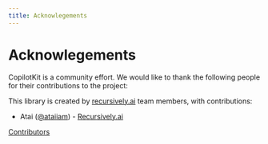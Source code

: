 ```yaml
---
title: Acknowlegements
---
```


# Acknowlegements

CopilotKit is a community effort. We would like to thank the following people for their contributions to the project:

This library is created by [recursively.ai](https://recursively.ai) team members, with contributions:

- Atai ([@ataiiam](https://twitter.com/ataiiam)) - [Recursively.ai](https://recursively.ai)

[Contributors](https://github.com/RecursivelyAI/CopilotKit/graphs/contributors)
